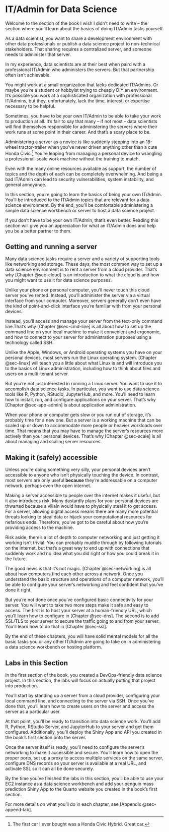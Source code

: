 # IT/Admin for Data Science {#sec-2-intro}

Welcome to the section of the book I wish I didn't need to write -- the
section where you'll learn about the basics of doing IT/Admin tasks
yourself.

As a data scientist, you want to share a development environment with
other data professionals or publish a data science project to
non-technical stakeholders. That sharing requires a centralized server,
and someone needs to administer that server.

In my experience, data scientists are at their best when paird with a
professional IT/Admin who administers the servers. But that partnership
often isn't achievable.

You might work at a small organization that lacks dedicated IT/Admins.
Or maybe you're a student or hobbyist trying to cheaply DIY an
environment. It's possible you work at a sophisticated organization with
professional IT/Admins, but they, unfortunately, lack the time,
interest, or expertise necessary to be helpful.

Sometimes, you have to be your own IT/Admin to be able to take your work
to production at all. It's fair to say that many -- if not most -- data
scientists will find themselves responsible for administering the
servers where their work runs at some point in their career. And that's
a scary place to be.

Administering a server as a novice is like suddenly stepping into an
18-wheel tractor-trailer when you've never driven anything other than a
cute Honda Civic.[^2-0-sec-intro-1] You're leaping from managing a
personal device to wrangling a professional-scale work machine without
the training to match.

[^2-0-sec-intro-1]: The first car I ever bought was a Honda Civic
    Hybrid. Great car.

Even with the many online resources available as support, the number of
topics and the depth of each can be completely overwhelming. And being a
bad IT/Admin can lead to security vulnerabilities, system instability,
and general annoyance.

In this section, you're going to learn the basics of being your own
IT/Admin. You'll be introduced to the IT/Admin topics that are relevant
for a data science environment. By the end, you'll be comfortable
administering a simple data science workbench or server to host a data
science project.

If you don't have to be your own IT/Admin, that's even better. Reading
this section will give you an appreciation for what an IT/Admin does and
help you be a better partner to them.

## Getting and running a server

Many data science tasks require a server and a variety of supporting
tools like networking and storage. These days, the most common way to
set up a data science environment is to rent a server from a cloud
provider. That's why [Chapter @sec-cloud] is an introduction to what the
cloud is and how you might want to use it for data science purposes.

Unlike your phone or personal computer, you'll never touch this cloud
server you've rented. Instead, you'll administer the server via a
virtual interface from your computer. Moreover, servers generally don't
even have the kind of point-and-click interface you're familiar with
from your personal devices.

Instead, you'll access and manage your server from the text-only command
line.That's why [Chapter @sec-cmd-line] is all about how to set up the
command line on your local machine to make it convenient and ergonomic,
and how to connect to your server for administration purposes using a
technology called SSH.

Unlike the Apple, Windows, or Android operating systems you have on your
personal devices, most servers run the Linux operating system. [Chapter
@sec-linux] will teach you a little about what Linux is and will
introduce you to the basics of Linux administration, including how to
think about files and users on a multi-tenant server.

But you're not just interested in running a Linux server. You want to
use it to accomplish data science tasks. In particular, you want to use
data science tools like R, Python, RStudio, JupyterHub, and more. You'll
need to learn how to install, run, and configure applications on your
server. That's why [Chapter @sec-app-admin] is about application
administration.

When your phone or computer gets slow or you run out of storage, it's
probably time for a new one. But a server is a working machine that can
be scaled up or down to accommodate more people or heavier workloads
over time. That means that you may have to manage the server's resources
more actively than your personal devices. That's why [Chapter
@sec-scale] is all about managing and scaling server resources.

## Making it (safely) accessible

Unless you're doing something very silly, your personal devices aren't
accessible to anyone who isn't physically touching the device. In
contrast, most servers are only useful **because** they're addressable
on a computer network, perhaps even the open internet.

Making a server accessible to people over the internet makes it useful,
but it also introduces risk. Many dastardly plans for your personal
devices are thwarted because a villain would have to physically steal it
to get access. For a server, allowing digital access means there are
many more potential threats looking to steal data or hijack your
computational resources for nefarious ends. Therefore, you've got to be
careful about how you're providing access to the machine.

Risk aside, there's a lot of depth to computer networking and just
getting it working isn't trivial. You can probably muddle through by
following tutorials on the internet, but that's a great way to end up
with connections that suddenly work and no idea what you did right or
how you could break it in the future.

The good news is that it's not magic. [Chapter @sec-networking] is all
about how computers find each other across a network. Once you
understand the basic structure and operations of a computer network,
you'll be able to configure your server's networking and feel confident
that you've done it right.

But you're not done once you've configured basic connectivity for your
server. You will want to take two more steps make it safe and easy to
access. The first is to host your server at a human-friendly URL, which
you'll learn how to configure in [Chapter @sec-dns]. The second is to
add SSL/TLS to your server to secure the traffic going to and from your
server. You'll learn how to do that in [Chapter @sec-ssl].

By the end of these chapters, you will have solid mental models for all
the basic tasks you or any other IT/Admin are going to take on in
administering a data science workbench or hosting platform.

## Labs in this Section

In the first section of the book, you created a DevOps-friendly data
science project. In this section, the labs will focus on actually
putting that project into production.

You'll start by standing up a server from a cloud provider, configuring
your local command line, and connecting to the server via SSH. Once
you've done that, you'll learn how to create users on the server and
access the server as a particular user.

At that point, you'll be ready to transition into data science work.
You'll add R, Python, RStudio Server, and JupyterHub to your server and
get them configured. Additionally, you'll deploy the Shiny App and API
you created in the book's first section onto the server.

Once the server itself is ready, you'll need to configure the server's
networking to make it accessible and secure. You'll learn how to open
the proper ports, set up a proxy to access multiple services on the same
server, configure DNS records so your server is available at a real URL,
and activate SSL so it can all be done securely.

By the time you've finished the labs in this section, you'll be able to
use your EC2 instance as a data science workbench and add your penguin
mass prediction Shiny App to the Quarto website you created in the
book's first section.

For more details on what you'll do in each chapter, see [Appendix
@sec-append-lab].

